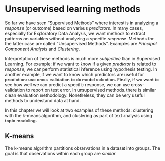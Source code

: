 # Unsupervised learning methods

So far we have seen "Supervised Methods" where interest is in analyzing a _response_ (or outcome) based
on various _predictors_. In many cases, especially for Exploratory Data Analysis, we want methods to extract patterns on
variables without analyzing a specific _response_. Methods for the latter case are called "Unsupervised Methods". Examples are _Principal Component Analysis_ and _Clustering_.

Interpretation of these methods is much more _subjective_ than in Supervised Learning. For example: 
if we want to know if a given _predictor_ is related to _response_, we can perform statistical inference using hypothesis testing. In another example, if we want to know which predictors are useful for prediction: use cross-validation to do model selection. Finally, if we want to see how well we can predict a specific response, we can use cross-validation to report on test error. In unsupervised methods, there is similar clean evaluation methodology. Nonetheless, they can be very useful methods to understand data at hand.

In this chapter we will look at two examples of these methods: clustering with the k-means algorithm, and clustering as part of text analysis using topic modeling.

## K-means

The k-means algorithm partitions observations in a dataset into groups. The goal is that observations within each group are _similar_ 

